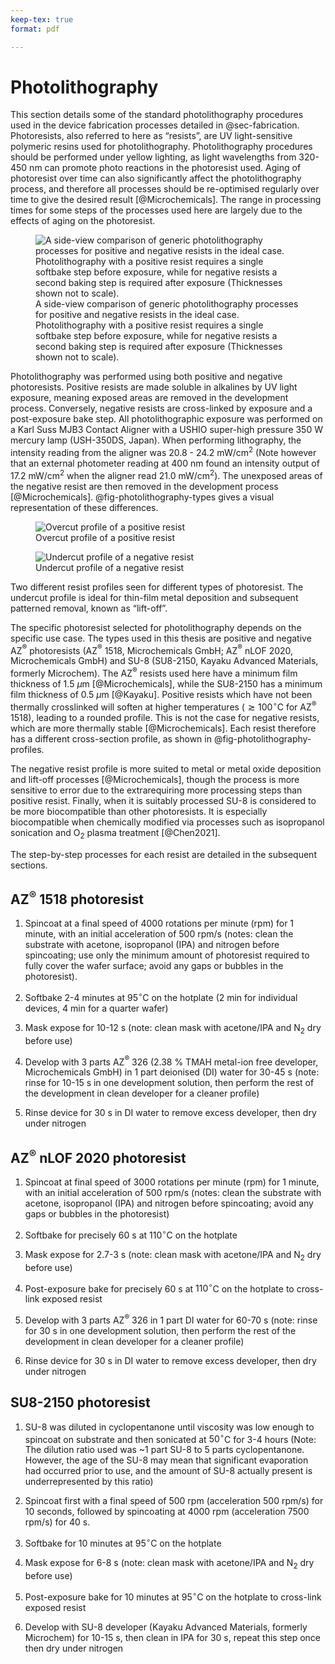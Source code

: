 ```yaml
---
keep-tex: true
format: pdf

---
```


# Photolithography {#sec-photolithography}

This section details some of the standard photolithography procedures used in the device fabrication processes detailed in @sec-fabrication. Photoresists, also referred to here as "resists", are UV light-sensitive polymeric resins used for photolithography. Photolithography procedures should be performed under yellow lighting, as light wavelengths from 320-450 nm can promote photo reactions in the photoresist used. Aging of photoresist over time can also significantly affect the photolithography process, and therefore all processes should be re-optimised regularly over time to give the desired result [@Microchemicals]. The range in processing times for some steps of the processes used here are largely due to the effects of aging on the photoresist. 

![A side-view comparison of generic photolithography processes for positive and negative resists in the ideal case. Photolithography with a positive resist requires a single softbake step before exposure, while for negative resists a second baking step is required after exposure (Thicknesses shown not to scale).](figures/app1/positive-negative-photolithography.png){#fig-photolithography-types}

Photolithography was performed using both positive and negative photoresists. Positive resists are made soluble in alkalines by UV light exposure, meaning exposed areas are removed in the development process. Conversely, negative resists are cross-linked by exposure and a post-exposure bake step. All photolithographic exposure was performed on a Karl Suss MJB3 Contact Aligner with a USHIO super-high pressure 350 W mercury lamp (USH-350DS, Japan). When performing lithography, the intensity reading from the aligner was 20.8 - 24.2 mW/cm$^2$ (Note however that an external photometer reading at 400 nm found an intensity output of 17.2 mW/cm$^2$ when the aligner read 21.0 mW/cm$^2$). The unexposed areas of the negative resist are then removed in the development process [@Microchemicals]. @fig-photolithography-types gives a visual representation of these differences. 

::: {#fig-photolithography-profiles layout="[[47.5,-5,47.5]]"}

![Overcut profile of a positive resist](figures/app1/overcut-profile.png){#fig-overcut-profile}

![Undercut profile of a negative resist](figures/app1/undercut-profile.png){#fig-undercut-profile}

Two different resist profiles seen for different types of photoresist. The undercut profile is ideal for thin-film metal deposition and subsequent patterned removal, known as "lift-off". 
:::

The specific photoresist selected for photolithography depends on the specific use case. The types used in this thesis are positive and negative AZ$^\circledR$ photoresists (AZ$^\circledR$ 1518, Microchemicals GmbH; AZ$^\circledR$ nLOF 2020, Microchemicals GmbH) and SU-8 (SU8-2150, Kayaku Advanced Materials, formerly Microchem). The AZ$^\circledR$ resists used here have a minimum film thickness of $1.5\textrm{ } \mu \textrm{m}$ [@Microchemicals], while the SU8-2150 has a minimum film thickness of $0.5\textrm{ } \mu \textrm{m}$ [@Kayaku]. Positive resists which have not been thermally crosslinked will soften at higher temperatures ($\gtrsim 100^\circ$C for AZ$^\circledR$ 1518), leading to a rounded profile. This is not the case for negative resists, which are more thermally stable [@Microchemicals]. Each resist therefore has a different cross-section profile, as shown in @fig-photolithography-profiles. 

The negative resist profile is more suited to metal or metal oxide deposition and lift-off processes [@Microchemicals], though the process is more sensitive to error due to the extrarequiring more processing steps than positive resist. Finally, when it is suitably processed SU-8 is considered to be more biocompatible than other photoresists. It is especially biocompatible when chemically modified via processes such as isopropanol sonication and O$_2$ plasma treatment [@Chen2021].

 The step-by-step processes for each resist are detailed in the subsequent sections.

## AZ$^\circledR$ 1518 photoresist

1. Spincoat at a final speed of 4000 rotations per minute (rpm) for 1 minute, with an initial acceleration of 500 rpm/s (notes: clean the substrate with acetone, isopropanol (IPA) and nitrogen before spincoating; use only the minimum amount of photoresist required to fully cover the wafer surface; avoid any gaps or bubbles in the photoresist).

2. Softbake 2-4 minutes at $95^\circ$C on the hotplate (2 min for individual devices, 4 min for a quarter wafer)

3. Mask expose for 10-12 s (note: clean mask with acetone/IPA and N$_2$ dry before use)

4. Develop with 3 parts AZ$^\circledR$ 326 (2.38 % TMAH metal-ion free developer, Microchemicals GmbH) in 1 part deionised (DI) water for 30-45 s (note: rinse for 10-15 s in one development solution, then perform the rest of the development in clean developer for a cleaner profile)

5. Rinse device for 30 s in DI water to remove excess developer, then dry under nitrogen

## AZ$^\circledR$ nLOF 2020 photoresist

1. Spincoat at final speed of 3000 rotations per minute (rpm) for 1 minute, with an initial acceleration of 500 rpm/s (notes: clean the substrate with acetone, isopropanol (IPA) and nitrogen before spincoating; avoid any gaps or bubbles in the photoresist)

2. Softbake for precisely 60 s at $110^\circ$C on the hotplate

3. Mask expose for 2.7-3 s (note: clean mask with acetone/IPA and N$_2$ dry before use)

4. Post-exposure bake for precisely 60 s at $110^\circ$C on the hotplate to cross-link exposed resist

5. Develop with 3 parts AZ$^\circledR$ 326 in 1 part DI water for 60-70 s (note: rinse for 30 s in one development solution, then perform the rest of the development in clean developer for a cleaner profile)

6. Rinse device for 30 s in DI water to remove excess developer, then dry under nitrogen

## SU8-2150 photoresist

1. SU-8 was diluted in cyclopentanone until viscosity was low enough to spincoat on substrate and then sonicated at $50^\circ$C for 3-4 hours (Note: The dilution ratio used was ~1 part SU-8 to 5 parts cyclopentanone. However, the age of the SU-8 may mean that significant evaporation had occurred prior to use, and the amount of SU-8 actually present is underrepresented by this ratio)

2. Spincoat first with a final speed of 500 rpm (acceleration 500 rpm/s) for 10 seconds, followed by spincoating at 4000 rpm (acceleration 7500 rpm/s) for 40 s.

3. Softbake for 10 minutes at $95^\circ$C on the hotplate
    
3. Mask expose for 6-8 s (note: clean mask with acetone/IPA and N$_2$ dry before use)

4. Post-exposure bake for 10 minutes at $95^\circ$C on the hotplate to cross-link exposed resist

5. Develop with SU-8 developer (Kayaku Advanced Materials, formerly Microchem) for 10-15 s, then clean in IPA for 30 s, repeat this step once then dry under nitrogen